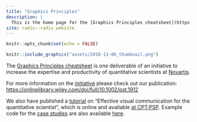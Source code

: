 ```yaml
---
title: "Graphics Principles"
description: |
  This is the home page for the [Graphics Principles cheatsheet](https://github.com/GraphicsPrinciples/CheatSheet/blob/master/NVSCheatSheet.pdf). The cheatsheet is available on GitHub along with R code for many of the examples. The link to the cheatsheet github repository can be found [here](https://github.com/GraphicsPrinciples/CheatSheet). 
site: radix::radix_website
---
```


```r
knitr::opts_chunk$set(echo = FALSE)
```


```r
knitr::include_graphics("assets/2018-11-06_thumbnail.png")
```


The [Graphics Principles cheatsheet](https://github.com/GraphicsPrinciples/CheatSheet/blob/master/NVSCheatSheet.pdf) is one deliverable of an initiative to increase the expertise and productivity of quantitative scientists at [Novartis](https://www.novartis.com/our-science). 

For more information on the [initiative](initiative.html) please check out our publication: [https://onlinelibrary.wiley.com/doi/full/10.1002/pst.1912](https://onlinelibrary.wiley.com/doi/full/10.1002/pst.1912) 

We also have published a [tutorial](tutorial.html) on "Effective visual communication for the quantitative scientist", which is online and available [at CPT:PSP](https://ascpt.onlinelibrary.wiley.com/doi/10.1002/psp4.12455). Example code for the [case studies](https://graphicsprinciples.github.io/tutorial-case-studies) are also available [here](https://github.com/GraphicsPrinciples/tutorial-viz-com). 




